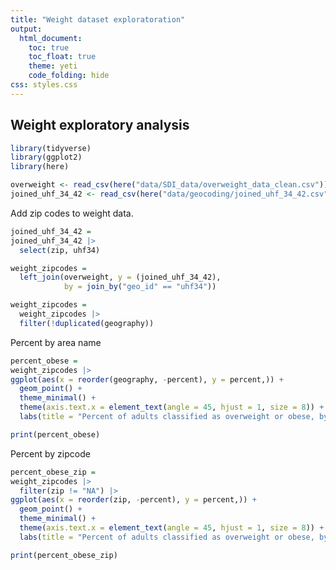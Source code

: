 ```yaml
---
title: "Weight dataset exploratoration"
output: 
  html_document:
    toc: true
    toc_float: true
    theme: yeti
    code_folding: hide
css: styles.css
---
```


## Weight exploratory analysis

```r
library(tidyverse)
library(ggplot2)
library(here)
```

```r
overweight <- read_csv(here("data/SDI_data/overweight_data_clean.csv"))
joined_uhf_34_42 <- read_csv(here("data/geocoding/joined_uhf_34_42.csv"))
```

Add zip codes to weight data. 

```r
joined_uhf_34_42 =
joined_uhf_34_42 |>
  select(zip, uhf34)

weight_zipcodes =
  left_join(overweight, y = (joined_uhf_34_42),
            by = join_by("geo_id" == "uhf34")) 

weight_zipcodes =
  weight_zipcodes |>
  filter(!duplicated(geography))
```

Percent by area name
```r
percent_obese =
weight_zipcodes |>
ggplot(aes(x = reorder(geography, -percent), y = percent,)) +
  geom_point() +  
  theme_minimal() +
  theme(axis.text.x = element_text(angle = 45, hjust = 1, size = 8)) +
  labs(title = "Percent of adults classified as overweight or obese, by area", x = "Location", y = "Percent")  

print(percent_obese)


```

Percent by zipcode
```r

percent_obese_zip =
weight_zipcodes |>
  filter(zip != "NA") |>
ggplot(aes(x = reorder(zip, -percent), y = percent,)) +
  geom_point() +  
  theme_minimal() +
  theme(axis.text.x = element_text(angle = 45, hjust = 1, size = 8)) +
  labs(title = "Percent of adults classified as overweight or obese, by zipcode", x = "Location", y = "Percent")  

print(percent_obese_zip)


```






